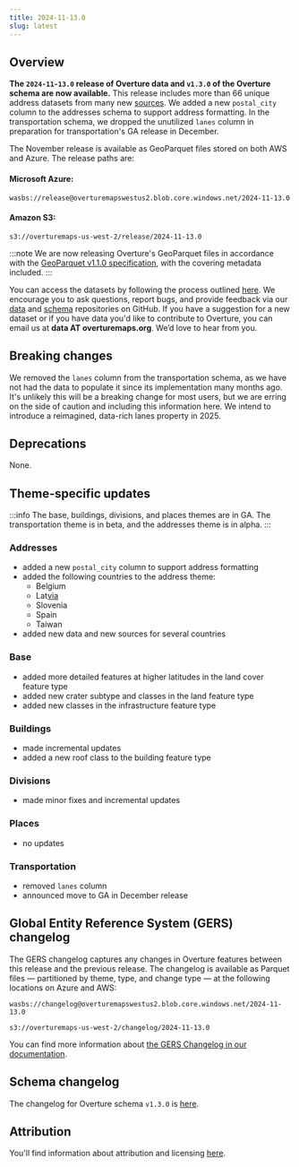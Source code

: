 ```yaml
---
title: 2024-11-13.0
slug: latest
---
```


## Overview

**The `2024-11-13.0` release of Overture data and `v1.3.0` of the Overture schema are now available.** This release includes more than 66 unique address datasets from many new [sources](/attribution). We added a new `postal_city` column to the addresses schema to support address formatting. In the transportation schema, we dropped the unutilized `lanes` column in preparation for transportation's GA release in December. 

The November release is available as GeoParquet files stored on both AWS and Azure. The release paths are:

#### Microsoft Azure:
```
wasbs://release@overturemapswestus2.blob.core.windows.net/2024-11-13.0
```

#### Amazon S3:
```
s3://overturemaps-us-west-2/release/2024-11-13.0
```
:::note
We are now releasing Overture's GeoParquet files in accordance with the [GeoParquet v1.1.0 specification](https://geoparquet.org/releases/v1.1.0/), with the covering metadata included.
:::

You can access the datasets by following the process outlined [here](https://docs.overturemaps.org/getting-data/). We encourage you to ask questions, report bugs, and provide feedback via our [data](https://github.com/OvertureMaps/data) and [schema](https://github.com/OvertureMaps/schema) repositories on GitHub. If you have a suggestion for a new dataset or if you have data you'd like to contribute to Overture, you can email us at **data AT overturemaps.org**. We’d love to hear from you.


## Breaking changes

We removed the `lanes` column from the transportation schema, as we have not had the data to populate it since its implementation many months ago. It's unlikely this will be a breaking change for most users, but we are erring on the side of caution and including this information here. We intend to introduce a reimagined, data-rich lanes property in 2025. 

## Deprecations

 None.

## Theme-specific updates

:::info
The base, buildings, divisions, and places themes are in GA. The transportation theme is in beta, and the addresses theme is in alpha. 
:::

### Addresses
- added a new `postal_city` column to support address formatting
- added the following countries to the address theme:
    - Belgium
    - Lat[via](https://youtu.be/8TIji6Ac8b4?feature=shared)
    - Slovenia
    - Spain
    - Taiwan
- added new data and new sources for several countries


### Base
- added more detailed features at higher latitudes in the land cover feature type
- added new crater subtype and classes in the land feature type
- added new classes in the infrastructure feature type

### Buildings
- made incremental updates
- added a new roof class to the building feature type

### Divisions
- made minor fixes and incremental updates

### Places
- no updates

### Transportation
- removed `lanes` column
- announced move to GA in December release

## Global Entity Reference System (GERS) changelog

The GERS changelog captures any changes in Overture features between this release and the previous release. The changelog is available as Parquet files &mdash; partitioned by theme, type, and change type &mdash; at the following locations on Azure and AWS:

```
wasbs://changelog@overturemapswestus2.blob.core.windows.net/2024-11-13.0
```
```
s3://overturemaps-us-west-2/changelog/2024-11-13.0
```

You can find more information about [the GERS Changelog in our documentation](https://docs.overturemaps.org/gers/changelog/).

## Schema changelog
The changelog for Overture schema `v1.3.0` is [here](https://github.com/OvertureMaps/schema/releases). 

## Attribution

You'll find information about attribution and licensing [here](/attribution).
